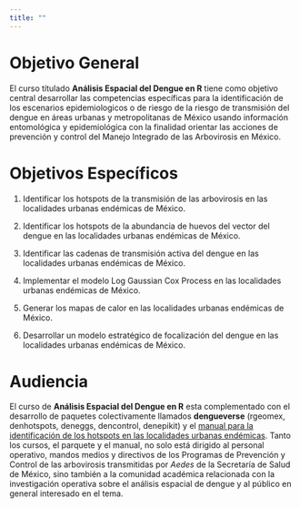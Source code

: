 ```yaml
---
title: ""
---
```


# **Objetivo General**

El curso títulado **Análisis Espacial del Dengue en R** tiene como objetivo central desarrollar las competencias específicas para la identificación de los escenarios epidemiologicos o de riesgo de la riesgo de transmisión del dengue en áreas urbanas y metropolitanas de México usando información entomológica y epidemiológica con la finalidad orientar las acciones de prevención y control del Manejo Integrado de las Arbovirosis en México.

# **Objetivos Específicos**

1.  Identificar los hotspots de la transmisión de las arbovirosis en las localidades urbanas endémicas de México.

2.  Identificar los hotspots de la abundancia de huevos del vector del dengue en las localidades urbanas endémicas de México.

3.  Identificar las cadenas de transmisión activa del dengue en las localidades urbanas endémicas de México.

4.  Implementar el modelo Log Gaussian Cox Process en las localidades urbanas endémicas de México.

5.  Generar los mapas de calor en las localidades urbanas endémicas de México.

6.  Desarrollar un modelo estratégico de focalización del dengue en las localidades urbanas endémicas de México.

# Audiencia

El curso de **Análisis Espacial del Dengue en R** esta complementado con el desarrollo de paquetes colectivamente llamados **dengueverse** (rgeomex, denhotspots, deneggs, dencontrol, denepikit) y el [manual para la identificación de los hotspots en las localidades urbanas endémicas](https://fdzul.github.io/manual_hotspots/). Tanto los cursos, el parquete y el manual, no solo está dirigido al personal operativo, mandos medios y directivos de los Programas de Prevención y Control de las arbovirosis transmitidas por *Aedes* de la Secretaría de Salud de México, sino también a la comunidad académica relacionada con la investigación operativa sobre el análisis espacial de dengue y al público en general interesado en el tema.

